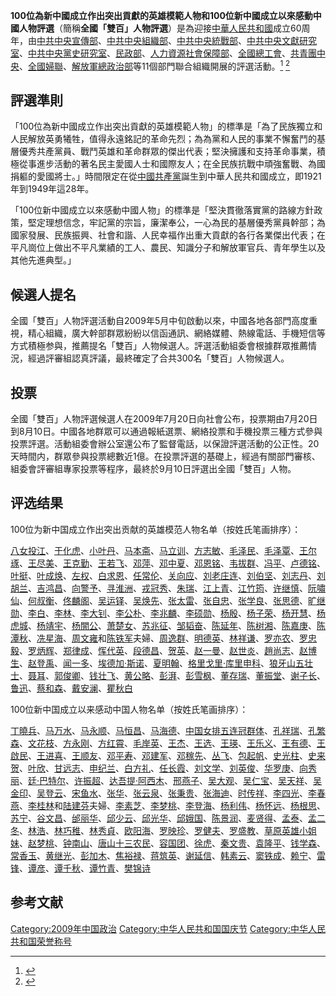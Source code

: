 {{noteTA
|1=于化虎
|2=方志敏
|3=zh-hans:关向应; zh-hant:關向應
|4=zh-hans:钟南山; zh-hant:鍾南山
|5=zh-hans:李公朴; zh-hant:李公樸
}}

'''100位為新中國成立作出突出貢獻的英雄模範人物和100位新中國成立以來感動中國人物評選'''（簡稱'''全國「雙百」人物評選'''）是為迎接[[中華人民共和國|中華人民共和國]]成立60周年，由[[中共中央宣傳部|中共中央宣傳部]]、[[中共中央組織部|中共中央組織部]]、[[中共中央統戰部|中共中央統戰部]]、[[中共中央文獻研究室|中共中央文獻研究室]]、[[中共中央黨史研究室|中共中央黨史研究室]]、[[中華人民共和國民政部|民政部]]、[[中華人民共和國人力資源和社會保障部|人力資源社會保障部]]、[[中華全國總工會|全國總工會]]、[[中国共产主义青年团中央委员会|共青團中央]]、[[中華全國婦女聯合會|全國婦聯]]、[[中國人民解放軍總政治部|解放軍總政治部]]等11個部門聯合組織開展的評選活動。<ref>{{Cite web|title=全国“双百”评选|url=http://www.xinhuanet.com//politics/sbpx/cover.htm|access-date=2021-06-06|work=新华网|archive-date=2021-06-07|archive-url=https://web.archive.org/web/20210607063739/http://www.xinhuanet.com//politics/sbpx/cover.htm}}</ref> <ref>{{cite web |title="百位新中国成立以来感动中国人物"等评选启动 |url=http://www.gov.cn/jrzg/2009-05/24/content_1323382.htm |website=中国政府网 |accessdate=2022-01-05 |date=2009-05-24 |archive-date=2022-01-05 |archive-url=https://web.archive.org/web/20220105142036/http://www.gov.cn/jrzg/2009-05/24/content_1323382.htm }}</ref>

== 評選準則 ==
「100位為新中國成立作出突出貢獻的英雄模範人物」的標準是「為了民族獨立和人民解放英勇犧牲，值得永遠銘記的革命先烈；為為黨和人民的事業不懈奮鬥的基層優秀共產黨員、戰鬥英雄和革命群眾的傑出代表；堅決擁護和支持革命事業，積極從事進步活動的著名民主愛國人士和國際友人；在全民族抗戰中頑強奮戰、為國捐軀的愛國將士。」時間限定在從[[中國共產黨|中國共產黨]]誕生到中華人民共和國成立，即1921年到1949年這28年。

「100位新中國成立以來感動中國人物」的標準是「堅決貫徹落實黨的路線方針政策，堅定理想信念，牢記黨的宗旨，廉潔奉公，一心為民的基層優秀黨員幹部；為國家發展、民族振興、社會和諧、人民幸福作出重大貢獻的各行各業傑出代表；在平凡崗位上做出不平凡業績的工人、農民、知識分子和解放軍官兵、青年學生以及其他先進典型。」

== 候選人提名 ==
全國「雙百」人物評選活動自2009年5月中旬啟動以來，中國各地各部門高度重視，精心組織，廣大幹部群眾紛紛以信函通訊、網絡媒體、熱線電話、手機短信等方式積極参與，推薦提名「雙百」人物候選人。評選活動組委會根據群眾推薦情況，經過評審組認真評議，最終確定了合共300名「雙百」人物候選人。

== 投票 ==
全國「雙百」人物評選候選人在2009年7月20日向社會公布，投票期由7月20日到8月10日。中國各地群眾可以通過報紙選票、網絡投票和手機投票三種方式參與投票評選。活動組委會辦公室還公布了監督電話，以保證評選活動的公正性。20天時間内，群眾參與投票總數近1億。在投票評選的基礎上，經過有關部門審核、組委會評審組專家投票等程序，最終於9月10日評選出全國「雙百」人物。

== 评选结果 ==
;100位为新中国成立作出突出贡献的英雄模范人物名单（按姓氏笔画排序）： 
[[八女投江|八女投江]]、[[于化虎|于化虎]]、[[小叶丹|小叶丹]]、[[马本斋|马本斋]]、[[马立训|马立训]]、[[方志敏|方志敏]]、[[毛泽民|毛泽民]]、[[毛泽覃|毛泽覃]]、[[王尔琢|王尔琢]]、[[王尽美|王尽美]]、[[王克勤|王克勤]]、[[王若飞|王若飞]]、[[邓萍|邓萍]]、[[邓中夏|邓中夏]]、[[邓恩铭|邓恩铭]]、[[韦拔群|韦拔群]]、[[冯平_(中共烈士)|冯平]]、[[卢德铭|卢德铭]]、[[叶挺|叶挺]]、[[叶成焕|叶成焕]]、[[左权|左权]]、[[白求恩|白求恩]]、[[任常伦|任常伦]]、[[关向应|关向应]]、[[刘老庄连|刘老庄连]]、[[刘伯坚|刘伯坚]]、[[刘志丹|刘志丹]]、[[刘胡兰|刘胡兰]]、[[吉鸿昌|吉鸿昌]]、[[向警予|向警予]]、[[寻淮洲|寻淮洲]]、[[戎冠秀|戎冠秀]]、[[朱瑞_(1905年)|朱瑞]]、[[江上青|江上青]]、[[江竹筠|江竹筠]]、[[许继慎|许继慎]]、[[阮嘯仙|阮嘯仙]]、[[何叔衡|何叔衡]]、[[佟麟阁|佟麟阁]]、[[吴运铎|吴运铎]]、[[吴焕先|吴焕先]]、[[张太雷|张太雷]]、[[张自忠|张自忠]]、[[张学良|张学良]]、[[张思德|张思德]]、[[旷继勋|旷继勋]]、[[李白_(共产党员)|李白]]、[[李秀若|李林]]、[[李大钊|李大钊]]、[[李公朴|李公朴]]、[[李兆麟|李兆麟]]、[[李硕勋|李硕勋]]、[[杨殷|杨殷]]、[[杨子荣|杨子荣]]、[[杨开慧|杨开慧]]、[[杨虎城|杨虎城]]、[[杨靖宇|杨靖宇]]、[[杨闇公|杨闇公]]、[[萧楚女|萧楚女]]、[[苏兆征|苏兆征]]、[[邹韬奋|邹韬奋]]、[[陈延年|陈延年]]、[[陈树湘|陈树湘]]、[[陈嘉庚|陈嘉庚]]、[[陈潭秋|陈潭秋]]、[[冼星海|冼星海]]、[[周文雍|周文雍]]和[[陈铁军|陈铁军]]夫婦、[[周逸群|周逸群]]、[[明德英|明德英]]、[[林祥谦|林祥谦]]、[[罗亦农|罗亦农]]、[[罗忠毅|罗忠毅]]、[[罗炳辉|罗炳辉]]、[[郑律成|郑律成]]、[[恽代英|恽代英]]、[[段德昌|段德昌]]、[[贺英|贺英]]、[[赵一曼|赵一曼]]、[[赵世炎|赵世炎]]、[[趙尚志|趙尚志]]、[[赵博生|赵博生]]、[[赵登禹|赵登禹]]、[[闻一多|闻一多]]、[[埃德加·斯诺|埃德加·斯诺]]、[[夏明翰|夏明翰]]、[[格里戈里·库里申科|格里戈里·库里申科]]、[[狼牙山五壮士|狼牙山五壮士]]、[[聂耳|聂耳]]、[[郭俊卿|郭俊卿]]、[[钱壮飞|钱壮飞]]、[[黄公略|黄公略]]、[[彭湃|彭湃]]、[[彭雪枫|彭雪枫]]、[[董存瑞|董存瑞]]、[[董振堂|董振堂]]、[[谢子长|谢子长]]、[[鲁迅|鲁迅]]、[[蔡和森|蔡和森]]、[[戴安澜|戴安澜]]、[[瞿秋白|瞿秋白]]

;100位新中国成立以来感动中国人物名单（按姓氏笔画排序）： 
[[丁曉兵|丁曉兵]]、[[马万水|马万水]]、[[马永顺|马永顺]]、[[马恒昌|马恒昌]]、[[马海德|马海德]]、[[中国女排|中国女排五连冠群体]]、[[孔祥瑞|孔祥瑞]]、[[孔繁森|孔繁森]]、[[文花枝|文花枝]]、[[方永刚|方永刚]]、[[方红霄|方红霄]]、[[毛岸英|毛岸英]]、[[王杰_(解放军)|王杰]]、[[王选|王选]]、[[王瑛_(回族)|王瑛]]、[[王乐义|王乐义]]、[[王有德_(1953年)|王有德]]、[[王啟民|王啟民]]、[[王进喜|王进喜]]、[[王顺友|王顺友]]、[[邓平寿|邓平寿]]、[[邓建军_(1969年)|邓建军]]、[[邓稼先|邓稼先]]、[[丛飞|丛飞]]、[[包起帆|包起帆]]、[[史光柱|史光柱]]、[[史来贺|史来贺]]、[[叶欣|叶欣]]、[[甘远志|甘远志]]、[[申纪兰|申纪兰]]、[[白方礼|白方礼]]、[[任长霞|任长霞]]、[[刘文学|刘文学]]、[[刘英俊|刘英俊]]、[[华罗庚|华罗庚]]、[[向秀丽|向秀丽]]、[[廷·巴特尔|廷·巴特尔]]、[[许振超|许振超]]、[[达吾提·阿西木|达吾提·阿西木]]、[[邢燕子|邢燕子]]、[[吴大观|吴大观]]、[[吴仁宝|吴仁宝]]、[[吴天祥|吴天祥]]、[[吴金印|吴金印]]、[[吴登云|吴登云]]、[[宋鱼水|宋鱼水]]、[[张华_(中国人民解放军第四军医大学学生)|张华]]、[[张云泉|张云泉]]、[[张秉贵|张秉贵]]、[[张海迪|张海迪]]、[[时传祥|时传祥]]、[[李四光|李四光]]、[[李春燕|李春燕]]、[[李桂林_(教师)|李桂林]]和[[陆建芬|陆建芬]]夫婦、[[李素芝|李素芝]]、[[李梦桃|李梦桃]]、[[李登海|李登海]]、[[杨利伟|杨利伟]]、[[杨怀远|杨怀远]]、[[杨根思|杨根思]]、[[苏宁_(军人)|苏宁]]、[[谷文昌|谷文昌]]、[[邰丽华|邰丽华]]、[[邱少云|邱少云]]、[[邱光华|邱光华]]、[[邱娥国|邱娥国]]、[[陈景润|陈景润]]、[[麦贤得|麦贤得]]、[[孟泰|孟泰]]、[[孟二冬|孟二冬]]、[[林浩|林浩]]、[[林巧稚|林巧稚]]、[[林秀贞_(农民)|林秀貞]]、[[欧阳海|欧阳海]]、[[罗映珍|罗映珍]]、[[罗健夫|罗健夫]]、[[罗盛教|罗盛教]]、[[草原英雄小姐妹|草原英雄小姐妹]]、[[赵梦桃|赵梦桃]]、[[钟南山|钟南山]]、[[唐山十三农民|唐山十三农民]]、[[容国团|容国团]]、[[徐虎|徐虎]]、[[秦文贵|秦文贵]]、[[袁隆平|袁隆平]]、[[钱学森|钱学森]]、[[常香玉|常香玉]]、[[黄继光|黄继光]]、[[彭加木|彭加木]]、[[焦裕禄|焦裕禄]]、[[蒋筑英|蒋筑英]]、[[谢延信|谢延信]]、[[韩素云|韩素云]]、[[窦铁成|窦铁成]]、[[赖宁|赖宁]]、[[雷锋|雷锋]]、[[谭彦|谭彦]]、[[谭千秋|谭千秋]]、[[谭竹青|谭竹青]]、[[樊锦诗|樊锦诗]]

== 参考文献 ==
{{Reflist}}

[[Category:2009年中国政治|Category:2009年中国政治]]
[[Category:中华人民共和国国庆节|Category:中华人民共和国国庆节]]
[[Category:中华人民共和国荣誉称号|Category:中华人民共和国荣誉称号]]